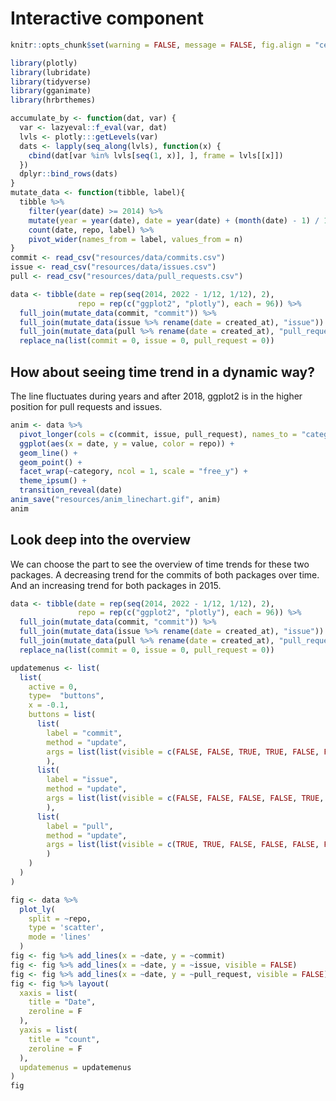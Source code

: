# Interactive component

```r
knitr::opts_chunk$set(warning = FALSE, message = FALSE, fig.align = "center")
``` 

```r
library(plotly)
library(lubridate)
library(tidyverse)
library(gganimate)
library(hrbrthemes)
```

```r
accumulate_by <- function(dat, var) {
  var <- lazyeval::f_eval(var, dat)
  lvls <- plotly:::getLevels(var)
  dats <- lapply(seq_along(lvls), function(x) {
    cbind(dat[var %in% lvls[seq(1, x)], ], frame = lvls[[x]])
  })
  dplyr::bind_rows(dats)
}
mutate_data <- function(tibble, label){
  tibble %>%
    filter(year(date) >= 2014) %>% 
    mutate(year = year(date), date = year(date) + (month(date) - 1) / 12, label = label)  %>%
    count(date, repo, label) %>%
    pivot_wider(names_from = label, values_from = n)
}
commit <- read_csv("resources/data/commits.csv")
issue <- read_csv("resources/data/issues.csv")  
pull <- read_csv("resources/data/pull_requests.csv")  

data <- tibble(date = rep(seq(2014, 2022 - 1/12, 1/12), 2), 
               repo = rep(c("ggplot2", "plotly"), each = 96)) %>%
  full_join(mutate_data(commit, "commit")) %>%
  full_join(mutate_data(issue %>% rename(date = created_at), "issue")) %>%
  full_join(mutate_data(pull %>% rename(date = created_at), "pull_request")) %>%
  replace_na(list(commit = 0, issue = 0, pull_request = 0))
```
## How about seeing time trend in a dynamic way?
The line fluctuates during years and after 2018, ggplot2 is in the higher position for pull requests and issues.
```r
anim <- data %>% 
  pivot_longer(cols = c(commit, issue, pull_request), names_to = "category") %>%
  ggplot(aes(x = date, y = value, color = repo)) +
  geom_line() +
  geom_point() +
  facet_wrap(~category, ncol = 1, scale = "free_y") +
  theme_ipsum() +
  transition_reveal(date)
anim_save("resources/anim_linechart.gif", anim)
anim
```
## Look deep into the overview
We can choose the part to see the overview of time trends for these two packages. A decreasing trend for the commits of both packages over time. And an increasing trend for both packages in 2015.
```r
data <- tibble(date = rep(seq(2014, 2022 - 1/12, 1/12), 2), 
               repo = rep(c("ggplot2", "plotly"), each = 96)) %>%
  full_join(mutate_data(commit, "commit")) %>%
  full_join(mutate_data(issue %>% rename(date = created_at), "issue")) %>%
  full_join(mutate_data(pull %>% rename(date = created_at), "pull_request")) %>%
  replace_na(list(commit = 0, issue = 0, pull_request = 0))

updatemenus <- list(
  list(
    active = 0,
    type=  "buttons",
    x = -0.1,
    buttons = list(
      list(
        label = "commit",
        method = "update",
        args = list(list(visible = c(FALSE, FALSE, TRUE, TRUE, FALSE, FALSE)))
        ),
      list(
        label = "issue",
        method = "update",
        args = list(list(visible = c(FALSE, FALSE, FALSE, FALSE, TRUE, TRUE)))
        ),
      list(
        label = "pull",
        method = "update",
        args = list(list(visible = c(TRUE, TRUE, FALSE, FALSE, FALSE, FALSE)))
        )
    )
  )
)

fig <- data %>%
  plot_ly(
    split = ~repo,
    type = 'scatter',
    mode = 'lines'
  )
fig <- fig %>% add_lines(x = ~date, y = ~commit)
fig <- fig %>% add_lines(x = ~date, y = ~issue, visible = FALSE)
fig <- fig %>% add_lines(x = ~date, y = ~pull_request, visible = FALSE)
fig <- fig %>% layout(
  xaxis = list(
    title = "Date",
    zeroline = F
  ),
  yaxis = list(
    title = "count",
    zeroline = F
  ),
  updatemenus = updatemenus
) 
fig
```

